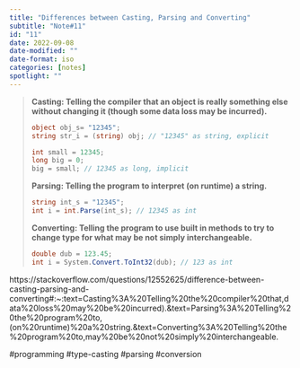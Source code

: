 ```yaml
---
title: "Differences between Casting, Parsing and Converting"
subtitle: "Note#11"
id: "11"
date: 2022-09-08
date-modified: ""
date-format: iso
categories: [notes]
spotlight: ""
---
```

> **Casting: Telling the compiler that an object is really something else without changing it (though some data loss may be incurred).**
>
> ```Cs
> object obj_s= "12345";
> string str_i = (string) obj; // "12345" as string, explicit
>
> int small = 12345;
> long big = 0;
> big = small; // 12345 as long, implicit
> ```
>
> **Parsing: Telling the program to interpret (on runtime) a string.**
>
> ```Cs
> string int_s = "12345";
> int i = int.Parse(int_s); // 12345 as int
> ```
>
> **Converting: Telling the program to use built in methods to try to change type for what may be not simply interchangeable.**
>
> ```Cs
> double dub = 123.45;
> int i = System.Convert.ToInt32(dub); // 123 as int
> ```

https://stackoverflow.com/questions/12552625/difference-between-casting-parsing-and-converting#:~:text=Casting%3A%20Telling%20the%20compiler%20that,data%20loss%20may%20be%20incurred).&text=Parsing%3A%20Telling%20the%20program%20to,(on%20runtime)%20a%20string.&text=Converting%3A%20Telling%20the%20program%20to,may%20be%20not%20simply%20interchangeable.

  #programming #type-casting #parsing #conversion
